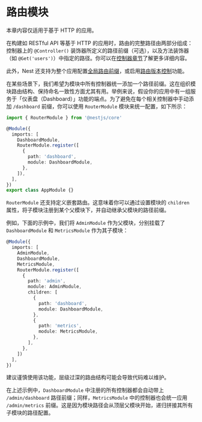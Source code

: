 # 路由模块

<CalloutInfo>本章内容仅适用于基于 HTTP 的应用。</CalloutInfo>

在构建如 RESTful API 等基于 HTTP 的应用时，路由的完整路径由两部分组成：控制器上的 `@Controller()` 装饰器所定义的路径前缀（可选），以及方法装饰器（如 `@Get('users')`）中指定的路径。你可以在[控制器章节](/controllers#路由)了解更多详细内容。

此外，Nest 还支持为整个应用配置[全局路由前缀](/faq/global-prefix)，或启用[路由版本控制](/techniques/versioning)功能。

在某些场景下，我们希望为模块中所有控制器统一添加一个路径前缀。这在组织模块路由结构、保持命名一致性方面尤其有用。举例来说，假设你的应用中有一组服务于「仪表盘（Dashboard）」功能的端点。为了避免在每个相关控制器中手动添加 `/dashboard` 前缀，你可以使用 `RouterModule` 模块来统一配置，如下所示：

```ts filename='app.module.ts'
import { RouterModule } from '@nestjs/core'

@Module({
  imports: [
    DashboardModule,
    RouterModule.register([
      {
        path: 'dashboard',
        module: DashboardModule,
      },
    ]),
  ],
})
export class AppModule {}
```

`RouterModule` 还支持定义嵌套路由。这意味着你可以通过设置模块的 `children` 属性，将子模块注册到某个父模块下，并自动继承父模块的路径前缀。

例如，下面的示例中，我们将 `AdminModule` 作为父模块，分别挂载了 `DashboardModule` 和 `MetricsModule` 作为其子模块：

```ts
@Module({
  imports: [
    AdminModule,
    DashboardModule,
    MetricsModule,
    RouterModule.register([
      {
        path: 'admin',
        module: AdminModule,
        children: [
          {
            path: 'dashboard',
            module: DashboardModule,
          },
          {
            path: 'metrics',
            module: MetricsModule,
          },
        ],
      },
    ])
  ],
})
```

<CalloutInfo>
  建议谨慎使用该功能，层级过深的路由结构可能会导致代码难以维护。
</CalloutInfo>

在上述示例中，`DashboardModule` 中注册的所有控制器都会自动带上 `/admin/dashboard` 路径前缀；同样，`MetricsModule` 中的控制器也会统一应用 `/admin/metrics` 前缀。这是因为模块路径会从顶层父模块开始，递归拼接其所有子模块的路径配置。
